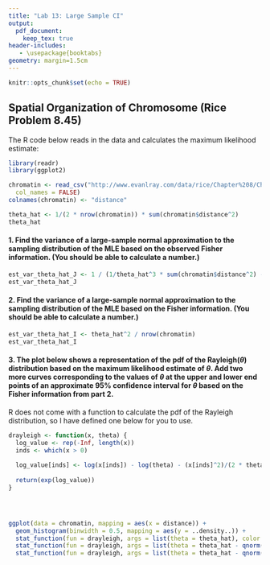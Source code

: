 ```yaml
---
title: "Lab 13: Large Sample CI"
output:
  pdf_document:
    keep_tex: true
header-includes:
   - \usepackage{booktabs}
geometry: margin=1.5cm
---
```


```r
knitr::opts_chunk$set(echo = TRUE)
```

## Spatial Organization of Chromosome (Rice Problem 8.45)

The R code below reads in the data and calculates the maximum likelihood estimate:

```r
library(readr)
library(ggplot2)

chromatin <- read_csv("http://www.evanlray.com/data/rice/Chapter%208/Chromatin/data05.txt",
  col_names = FALSE)
colnames(chromatin) <- "distance"

theta_hat <- 1/(2 * nrow(chromatin)) * sum(chromatin$distance^2)
theta_hat
```

#### 1. Find the variance of a large-sample normal approximation to the sampling distribution of the MLE based on the observed Fisher information.  (You should be able to calculate a number.)

```r
est_var_theta_hat_J <- 1 / (1/theta_hat^3 * sum(chromatin$distance^2) - nrow(chromatin) / theta_hat^2)
est_var_theta_hat_J
```

#### 2. Find the variance of a large-sample normal approximation to the sampling distribution of the MLE based on the Fisher information.  (You should be able to calculate a number.)

```r
est_var_theta_hat_I <- theta_hat^2 / nrow(chromatin)
est_var_theta_hat_I
```

#### 3. The plot below shows a representation of the pdf of the $\text{Rayleigh}(\theta)$ distribution based on the maximum likelihood estimate of $\theta$.  Add two more curves corresponding to the values of $\theta$ at the upper and lower end points of an approximate 95% confidence interval for $\theta$ based on the Fisher information from part 2.

R does not come with a function to calculate the pdf of the Rayleigh distribution, so I have defined one below for you to use.

```r
drayleigh <- function(x, theta) {
  log_value <- rep(-Inf, length(x))
  inds <- which(x > 0)
  
  log_value[inds] <- log(x[inds]) - log(theta) - (x[inds]^2)/(2 * theta)
  
  return(exp(log_value))
}




ggplot(data = chromatin, mapping = aes(x = distance)) +
  geom_histogram(binwidth = 0.5, mapping = aes(y = ..density..)) +
  stat_function(fun = drayleigh, args = list(theta = theta_hat), color = "orange") +
  stat_function(fun = drayleigh, args = list(theta = theta_hat - qnorm(0.025) * sqrt(est_var_theta_hat_I)), color = "cornflowerblue") +
  stat_function(fun = drayleigh, args = list(theta = theta_hat - qnorm(0.975) * sqrt(est_var_theta_hat_I)), color = "purple")
```
